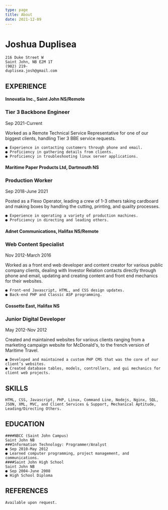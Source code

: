 ```yaml
---
type: page
title: About
date: 2021-12-09
---
```


# Joshua Duplisea

```
216 Duke Street W
Saint John, NB E2M 1T
(902) 219-
duplisea.josh@gmail.com
```
## EXPERIENCE

#### Innovatia Inc., Saint John NS/Remote

### Tier 3 Backbone Engineer

Sep 2021-Current

Worked as a Remote Technical Service Representative for one of our biggest clients, handling Tier 3 BBE service requests.

```
● Experience in contacting customers through phone and email.
● Proficiency in gathering details from clients.
● Proficiency in troubleshooting linux server applications.
```
#### Maritime Paper Products Ltd, Dartmouth NS

### Production Worker

Sep 2018-June 2021

Posted as a Flexo Operator, leading a crew of 1-3 others taking cardboard and making boxes by handling the cutting, printing, and quality processes.

```
● Experience in operating a variety of production machines.
● Proficiency in directing and leading others.
```
#### Adnet Communications, Halifax NS/Remote

### Web Content Specialist

Nov 2012-March 2016

Worked as a front end web developer and content creator for various public company clients, dealing with Investor Relation contacts directly through phone and email, updating and creating content and front end mechanics for their websites.

```
● Front-end Javascript, HTML, and CSS design updates.
● Back-end PHP and Classic ASP programming.
```
#### Cossette East, Halifax NS

### Junior Digital Developer

May 2012-Nov 2012

Created and maintained websites for various clients ranging from a marketing campaign website for McDonald's, to the french version of Maritime Travel.

```
● Developed and maintained a custom PHP CMS that was the core of our client’s websites.
● Created database tables, models, controllers, and gui mechanics for client web projects.
```
## SKILLS

```
HTML, CSS, Javascript, PHP, Linux, Command Line, Nodejs, Nginx, SQL, JSON, XML, MVC, and Client Services & Support, Mechanical Aptitude, Leading/Directing Others.
```
## EDUCATION

```
####NBCC (Saint John Campus)
Saint John NB
###Information Technology: Programmer/Analyst
● Sep 2010-May 2012
● Learned computer programming, project management, and communications.
####Saint John High School
Saint John NB
● Sep 2004-June 2008
● High School Diploma
```
## REFERENCES

```
Available upon request.
```
